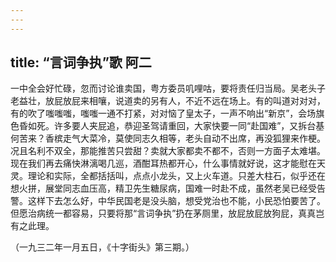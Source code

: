```yaml
---
---
---
```

title: “言词争执”歌 阿二
---



一中全会好忙碌，忽而讨论谁卖国，粤方委员叽哩咕，要将责任归当局。吴老头子老益壮，放屁放屁来相嚷，说道卖的另有人，不近不远在场上。有的叫道对对对，有的吹了嗤嗤嗤，嗤嗤一通不打紧，对对恼了皇太子，一声不响出“新京”，会场旗色昏如死。许多要人夹屁追，恭迎圣驾请重回，大家快要一同“赴国难”，又拆台基何苦来？香槟走气大菜冷，莫使同志久相等，老头自动不出席，再没狐狸来作梗。况且名利不双全，那能推苦只尝甜？卖就大家都卖不都不，否则一方面子太难堪。现在我们再去痛快淋漓喝几巡，酒酣耳热都开心，什么事情就好说，这才能慰在天灵。理论和实际，全都括括叫，点点小龙头，又上火车道。只差大柱石，似乎还在想火拼，展堂同志血压高，精卫先生糖尿病，国难一时赴不成，虽然老吴已经受告警。这样下去怎么好，中华民国老是没头脑，想受党治也不能，小民恐怕要苦了。但愿治病统一都容易，只要将那“言词争执”扔在茅厕里，放屁放屁放狗屁，真真岂有之此理。

（一九三二年一月五日，《十字街头》第三期。）